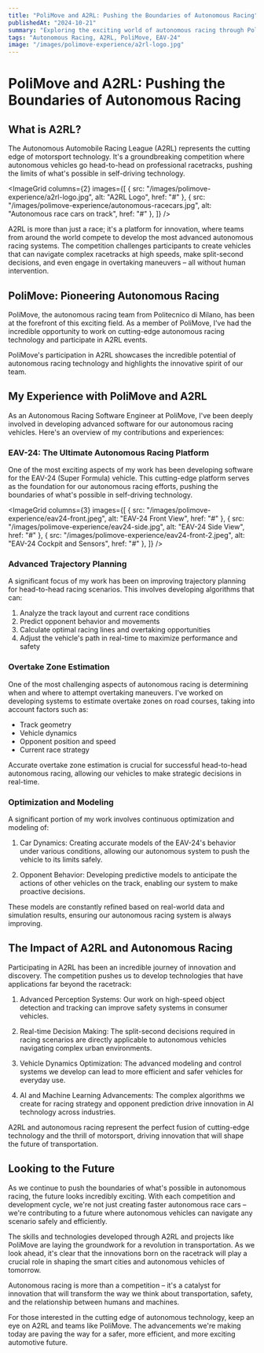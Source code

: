 ```yaml
---
title: "PoliMove and A2RL: Pushing the Boundaries of Autonomous Racing"
publishedAt: "2024-10-21"
summary: "Exploring the exciting world of autonomous racing through PoliMove's participation in A2RL and the advancements in autonomous vehicle technology."
tags: "Autonomous Racing, A2RL, PoliMove, EAV-24"
image: "/images/polimove-experience/a2rl-logo.jpg"
---
```


# PoliMove and A2RL: Pushing the Boundaries of Autonomous Racing

## What is A2RL?

The Autonomous Automobile Racing League (A2RL) represents the cutting edge of motorsport technology. It's a groundbreaking competition where autonomous vehicles go head-to-head on professional racetracks, pushing the limits of what's possible in self-driving technology.

<ImageGrid
  columns={2}
  images={[
    { src: "/images/polimove-experience/a2rl-logo.jpg", alt: "A2RL Logo", href: "#" },
    { src: "/images/polimove-experience/autonomous-racecars.jpg", alt: "Autonomous race cars on track", href: "#" },
  ]}
/>

A2RL is more than just a race; it's a platform for innovation, where teams from around the world compete to develop the most advanced autonomous racing systems. The competition challenges participants to create vehicles that can navigate complex racetracks at high speeds, make split-second decisions, and even engage in overtaking maneuvers – all without human intervention.

## PoliMove: Pioneering Autonomous Racing

PoliMove, the autonomous racing team from Politecnico di Milano, has been at the forefront of this exciting field. As a member of PoliMove, I've had the incredible opportunity to work on cutting-edge autonomous racing technology and participate in A2RL events.

<Callout emoji="🏎️">
  PoliMove's participation in A2RL showcases the incredible potential of autonomous racing technology and highlights the innovative spirit of our team.
</Callout>

## My Experience with PoliMove and A2RL

As an Autonomous Racing Software Engineer at PoliMove, I've been deeply involved in developing advanced software for our autonomous racing vehicles. Here's an overview of my contributions and experiences:

### EAV-24: The Ultimate Autonomous Racing Platform

One of the most exciting aspects of my work has been developing software for the EAV-24 (Super Formula) vehicle. This cutting-edge platform serves as the foundation for our autonomous racing efforts, pushing the boundaries of what's possible in self-driving technology.

<ImageGrid
  columns={3}
  images={[
    { src: "/images/polimove-experience/eav24-front.jpeg", alt: "EAV-24 Front View", href: "#" },
    { src: "/images/polimove-experience/eav24-side.jpg", alt: "EAV-24 Side View", href: "#" },
    { src: "/images/polimove-experience/eav24-front-2.jpeg", alt: "EAV-24 Cockpit and Sensors", href: "#" },
  ]}
/>

### Advanced Trajectory Planning

A significant focus of my work has been on improving trajectory planning for head-to-head racing scenarios. This involves developing algorithms that can:

1. Analyze the track layout and current race conditions
2. Predict opponent behavior and movements
3. Calculate optimal racing lines and overtaking opportunities
4. Adjust the vehicle's path in real-time to maximize performance and safety

### Overtake Zone Estimation

One of the most challenging aspects of autonomous racing is determining when and where to attempt overtaking maneuvers. I've worked on developing systems to estimate overtake zones on road courses, taking into account factors such as:

- Track geometry
- Vehicle dynamics
- Opponent position and speed
- Current race strategy

<Callout emoji="💡">
  Accurate overtake zone estimation is crucial for successful head-to-head autonomous racing, allowing our vehicles to make strategic decisions in real-time.
</Callout>

### Optimization and Modeling

A significant portion of my work involves continuous optimization and modeling of:

1. Car Dynamics: Creating accurate models of the EAV-24's behavior under various conditions, allowing our autonomous system to push the vehicle to its limits safely.

2. Opponent Behavior: Developing predictive models to anticipate the actions of other vehicles on the track, enabling our system to make proactive decisions.

These models are constantly refined based on real-world data and simulation results, ensuring our autonomous racing system is always improving.

## The Impact of A2RL and Autonomous Racing

Participating in A2RL has been an incredible journey of innovation and discovery. The competition pushes us to develop technologies that have applications far beyond the racetrack:

1. Advanced Perception Systems: Our work on high-speed object detection and tracking can improve safety systems in consumer vehicles.

2. Real-time Decision Making: The split-second decisions required in racing scenarios are directly applicable to autonomous vehicles navigating complex urban environments.

3. Vehicle Dynamics Optimization: The advanced modeling and control systems we develop can lead to more efficient and safer vehicles for everyday use.

4. AI and Machine Learning Advancements: The complex algorithms we create for racing strategy and opponent prediction drive innovation in AI technology across industries.

<Caption>
  A2RL and autonomous racing represent the perfect fusion of cutting-edge technology and the thrill of motorsport, driving innovation that will shape the future of transportation.
</Caption>

## Looking to the Future

As we continue to push the boundaries of what's possible in autonomous racing, the future looks incredibly exciting. With each competition and development cycle, we're not just creating faster autonomous race cars – we're contributing to a future where autonomous vehicles can navigate any scenario safely and efficiently.

The skills and technologies developed through A2RL and projects like PoliMove are laying the groundwork for a revolution in transportation. As we look ahead, it's clear that the innovations born on the racetrack will play a crucial role in shaping the smart cities and autonomous vehicles of tomorrow.

<Callout emoji="🚀">
  Autonomous racing is more than a competition – it's a catalyst for innovation that will transform the way we think about transportation, safety, and the relationship between humans and machines.
</Callout>

For those interested in the cutting edge of autonomous technology, keep an eye on A2RL and teams like PoliMove. The advancements we're making today are paving the way for a safer, more efficient, and more exciting automotive future.
